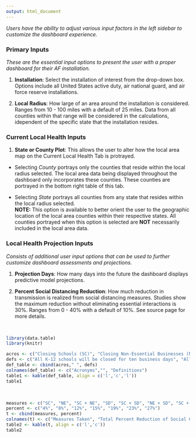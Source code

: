 ```yaml
---
output: html_document
---
```


<style type = "text/css">
.table {
  width: 84%;
  margin-left: 7%;
  margin-right: 17%;
}
</style>

*Users have the ability to adjust various input factors in the left sidebar to customize the dashboard experience.*


### Primary Inputs
*These are the essential input options to present the user with a proper dashboard for their AF installation.*  

1. **Installation**: Select the installation of interest from the drop-down box. Options include all United States active duty, air national guard, and air force reserve installations.

2. **Local Radius**: How large of an area around the installation is considered. Ranges from 10 - 100 miles with a default of 25 miles. Data from all counties within that range will be considered in the calculations, idependent of the specific state that the installation resides. 

### Current Local Health Inputs
1. **State or County Plot**: This allows the user to alter how the local area map on the Current Local Health Tab is protrayed. 

* Selecting *County* portrays only the counties that reside within the local radius selected. The local area data being displayed throughout the dashboard only incorporates these counties. These counties are portrayed in the bottom right table of this tab. 

* Selecting *State* portrays all counties from any state that resides within the local radius selected. \
**NOTE:** This option is available to better orient the user to the geographic location of the local area counties within their respective states. All counties portrayed when this option is selected are **NOT** necessarily included in the local area data. 

### Local Health Projection Inputs
*Consists of additional user input options that can be used to further customize dashboard assessments and projections.*

1. **Projection Days**: How many days into the future the dashboard displays predictive model projections.

2. **Percent Social Distancing Reduction**:  How much reduction in transmission is realized from social distancing measures. Studies show the maximum reduction without eliminating essential interactions is 30%. Ranges from 0 - 40% with a default of 10%. See source page for more details.

</br>
```r
library(data.table)
library(knitr)

acros <- c("Closing Schools (SC)", "Closing Non-Essential Businesses (NE)", "Social Distancing (SD)")
defs <- c("All K-12 schools will be closed for ten business days", "All non-essential businesses are ordered closed. Supermarkets, pharmacies, and gas stations will remain open. Businesses that offer carry-out, delivery, and drive-through food and beverage service may continue.", "Suggestions to restrict to 10 people or less, and follow CDC instructions for voluntarily self quarantine.")
def_table <- cbind(acros," ", defs)
colnames(def_table) <- c("Acronyms","", "Definitions")
table1 <- kable(def_table, align = c('l','c','l'))
table1
```

</br>

```r
measures <- c("SC", "NE", "SC + NE", "SD", "SC + SD", "NE + SD", "SC + NE + SD")
percent <- c("4%", "8%", "12%", "15%", "19%", "23%", "27%")
t <- cbind(measures, percent)
colnames(t) <- c("Measures Taken", "Total Percent Reduction of Social Contact")
table2 <- kable(t, align = c('l','c'))
table2
```
